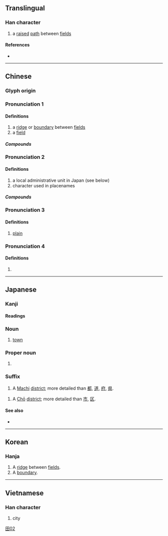 {{character info/new}}
==Translingual==
{{stroke order|type=bw|strokes=7}}
{{stroke order|type=jbw|strokes=7}}

===Han character===
{{Han char|rn=102|rad=田|as=02|sn=7|four=61020|canj=WMN|ids=⿰田丁}}

# a [[raise]]d [[path]] between [[field]]s

====References====
* {{Han ref|kx=0759.070|dkj=21735|dj=1169.070|hdz=42528.050|uh=753A|ud=30010|bh=CB6D|bd=52077}}

----

==Chinese==
{{zh-forms|alt=圢}}

===Glyph origin===
{{Han etym}}

===Pronunciation 1===
{{zh-pron
|m=tǐng
|c=ting2
|mn=ml:théng
|mc=1+3+4
|oc=y,2+3+4
|ma=
|cat=n
}}

====Definitions====
{{zh-hanzi}}

# a [[ridge]] or [[boundary]] between [[field]]s
# a [[field]]

=====Compounds=====
{{zh-der|町畦|町畽}}

===Pronunciation 2===
{{zh-pron
|m=dīng
|c=
|mn=teng
|mc=
|oc=
|ma=
|cat=n
}}

====Definitions====
{{zh-hanzi}}

# a local administrative unit in Japan (see below)
# character used in placenames

=====Compounds=====
{{zh-der|西門町|東門町|畹町}}

===Pronunciation 3===
{{zh-pron
|m=zhèng
|cat=n
}}

====Definitions====
{{zh-hanzi}}

# [[plain]]
===Pronunciation 4===
{{zh-pron
|m=tiǎn
|mc=2
|oc=n,1
|cat=n
}}

====Definitions====
{{zh-hanzi}}

# {{zh-only|町疃}}
----

==Japanese==

===Kanji===
{{ja-kanji|grade=1|rs=田02}}

====Readings====
{{ja-readings
|goon=ちょう<ちやう
|kanon=てい
|kun=まち-
}}

===Noun===
{{ja-noun|まち}}

# [[town]]

===Proper noun===
{{ja-pos|まち|proper}}

# {{surname|lang=ja|sort=まち}}

===Suffix===
{{ja-pos|まち|suffix}}

# A [[Machi]] [[district]]; more detailed than [[都]], [[道]], [[府]], [[県]].

{{ja-pos|suffix|ちょう|hhira=ちやう}}

# A [[Chō]] [[district]]; more detailed than [[市]], [[区]].

====See also====
* {{ja-r|街|まち}}

[[Category:Grade 1 kanji|田02]]

----

==Korean==

===Hanja===
{{ko-hanja|hangeul=정|rv=jeong|mr=chŏng|y=ceng|eumhun=밭두둑|ehrv=batduduk|ehmr=|ehy=}}

# A [[ridge]] between [[field]]s.
# A [[boundary]].

----

==Vietnamese==

===Han character===
{{vi-hantu|[[đinh]], [[thĩnh]]|rs=田02}}

# city